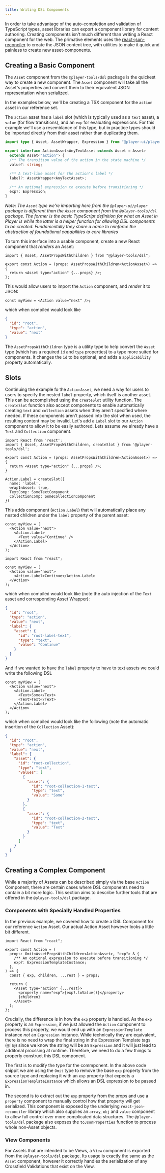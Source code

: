 ```yaml
---
title: Writing DSL Components
---
```


In order to take advantage of the auto-completion and validation of TypeScript types, asset libraries can export a component library for content authoring. Creating components isn't much different than writing a React component for the web. The primative elements uses the [react-json-reconciler](https://github.com/intuit/react-json-reconciler) to create the JSON content tree, with utilities to make it quick and painless to create new asset-components.

## Creating a Basic Component

The `Asset` component from the `@player-tools/dsl` package is the quickest way to create a new component. The `Asset` component will take all the Asset's properties and convert them to their equivalent JSON representation when serialized.

In the examples below, we'll be creating a TSX component for the `action` asset in our reference set.

The `action` asset has a `label` slot (which is typically used as a `text` asset), a `value` (for flow transitions), and an `exp` for evaluating expressions.
For this example we'll use a resemblance of this type, but in practice types should be imported directly from their asset rather than duplicating them.

```ts
import type { Asset, AssetWrapper, Expression } from "@player-ui/player";

export interface ActionAsset<AnyTextAsset extends Asset = Asset>
  extends Asset<"action"> {
  /** The transition value of the action in the state machine */
  value?: string;

  /** A text-like asset for the action's label */
  label?: AssetWrapper<AnyTextAsset>;

  /** An optional expression to execute before transitioning */
  exp?: Expression;
}
```

_Note: The `Asset` type we're importing here from the `@player-ui/player` package is different than the `Asset` component from the `@player-tools/dsl` package. The former is the basic TypeScript definition for what an Asset in Player is while the latter is a helper function for allowing DSL components to be created. Fundamentally they share a name to reinforce the abstraction of foundational capabilities to core libraries_

To turn this interface into a usable component, create a new React component that _renders_ an Asset:

```tsx
import { Asset, AssetPropsWithChildren } from "@player-tools/dsl";

export const Action = (props: AssetPropsWithChildren<ActionAsset>) => {
  return <Asset type="action" {...props} />;
};
```

This would allow users to import the `Action` component, and _render_ it to JSON:

```tsx
const myView = <Action value="next" />;
```

which when compiled would look like

```json
{
  "id": "root",
  "type": "action",
  "value": "next"
}
```

The `AssetPropsWithChildren` type is a utility type to help convert the `Asset` type (which has a required `id` and `type` properties) to a type more suited for components. It changes the `id` to be optional, and adds a `applicability` property automatically.

## Slots

Continuing the example fo the `ActionAsset`, we need a way for users to users to specify the nested `label` property, which itself is another asset. This can be accomplished using the `createSlot` utility function. The `createSlot` function also accept components to enable automatically creating `text` and `collection` assets when they aren't specified where needed. If these components aren't passed into the slot when used, the resulting content may be invalid. Let's add a `Label` slot to our `Action` component to allow it to be easily authored. Lets assume we already have a `Text` and `Collection` component.

```tsx
import React from 'react';
import { Asset, AssetPropsWithChildren, createSlot } from '@player-tools/dsl';

export const Action = (props: AssetPropsWithChildren<ActionAsset>) => {
  return <Asset type="action" {...props} />;
}

Action.Label = createSlot({
  name: 'label',
  wrapInAsset: true,
  TextComp: SomeTextComponent
  CollectionComp: SomeCollectionComponent
})
```

This adds component (`Action.Label`) that will automatically place any nested children under the `label` property of the parent asset:

```tsx
const myView = (
  <Action value="next">
    <Action.Label>
      <Text value="Continue" />
    </Action.Label>
  </Action>
);
```

```tsx
import React from "react";

const myView = (
  <Action value="next">
    <Action.Label>Continue</Action.Label>
  </Action>
);
```

which when compiled would look like (note the auto injection of the `Text` asset and corresponding Asset Wrapper):

```json
{
  "id": "root",
  "type": "action",
  "value": "next",
  "label": {
    "asset": {
      "id": "root-label-text",
      "type": "text",
      "value": "Continue"
    }
  }
}
```

And if we wanted to have the `label` property to have to text assets we could write the following DSL

```tsx
const myView = (
  <Action value="next">
    <Action.Label>
      <Text>Some</Text>
      <Text>Text</Text>
    </Action.Label>
  </Action>
);
```

which when compiled would look like the following (note the automatic insertion of the `Collection` Asset):

```json
{
  "id": "root",
  "type": "action",
  "value": "next",
  "label": {
    "asset": {
      "id": "root-collection",
      "type": "text",
      "values": [
        {
          "asset": {
            "id": "root-collection-1-text",
            "type": "text",
            "value": "Some"
          }
        },
        {
          "asset": {
            "id": "root-collection-2-text",
            "type": "text",
            "value": "Text"
          }
        }
      ]
    }
  }
}
```

## Creating a Complex Component

While a majority of Assets can be described simply via the base `Action` Component, there are certain cases where DSL components need to contain a bit more logic. This section aims to describe further tools that are offered in the `@player-tools/dsl` package.

### Components with Specially Handled Properties

In the previous example, we covered how to create a DSL Component for our reference `Action` Asset. Our actual Action Asset however looks a little bit different.

```tsx
import React from "react";

export const Action = (
  props: Omit<AssetPropsWithChildren<ActionAsset>, "exp"> & {
    /** An optional expression to execute before transitioning */
    exp?: ExpressionTemplateInstance;
  },
) => {
  const { exp, children, ...rest } = props;

  return (
    <Asset type="action" {...rest}>
      <property name="exp">{exp?.toValue()}</property>
      {children}
    </Asset>
  );
};
```

Crucially, the difference is in how the `exp` property is handled. As the `exp` property is an `Expression`, if we just allowed the `Action` component to process this property, we would end up with an `ExpressionTemplate` instance _not_ an `Expression` instance. While technically they are equivalent, there is no need to wrap the final string in the Expression Template tags (`@[]@`) since we know the string will be an `Expression` and it will just lead to additonal procssing at runtime. Therefore, we need to do a few things to properly construct this DSL component.

The first is to modify the type for the commponent. In the above code snippit we are using the `Omit` type to remove the base `exp` property from the source type and replacing it with an `exp` property that expects a `ExpressionTemplateInstance` which allows an DSL expression to be passed in.

The second is to extract out the `exp` property from the props and use a `property` component to manually control how that property will get serialized. This component is exposed by the underlying `react-json-reconciler` library which also supplies an `array`, `obj` and `value` component to allow full control over more complicated data structures. The `@player-tools/dsl` package also exposes the `toJsonProperties` function to process whole non-Asset objects.

### View Components

For Assets that are intended to be Views, a `View` component is exported from the `@player-tools/dsl` package. Its usage is exactly the same as the `Asset` component, however it correctly handles the serialization of any Crossfield Validations that exist on the View.
